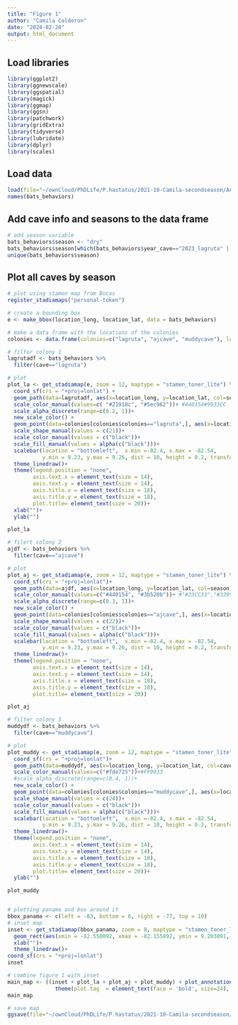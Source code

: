 ```yaml
---
title: "Figure 1"
author: "Camila Calderon"
date: "2024-02-20"
output: html_document
---
```


## Load libraries

```r
library(ggplot2)
library(ggnewscale) 
library(ggspatial)
library(magick)
library(ggmap)
library(ggsn)
library(patchwork) 
library(gridExtra)
library(tidyverse)
library(lubridate)
library(dplyr)
library(scales)
```

## Load data

```r
load(file="~/ownCloud/PhDLife/P.hastatus/2021-10-Camila-secondseason/Analysis/Manuscript/data/Phyllostomus_HMMbehaviors.RData")
names(bats_behaviors)
```

## Add cave info and seasons to the data frame

```r
# add season variable
bats_behaviors$season <- "dry" 
bats_behaviors$season[which(bats_behaviors$year_cave=="2023_lagruta" | bats_behaviors$year_cave=="2023_ajcave"| bats_behaviors$year_cave== "2021_lagruta")] <- "wet"
unique(bats_behaviors$season)
```

## Plot all caves by season

```r
# plot using stamen map from Bocas
register_stadiamaps("personal-token") 

# create a bounding box
e <- make_bbox(location_long, location_lat, data = bats_behaviors)

# make a data frame with the locations of the colonies
colonies <- data.frame(colonies=c("lagruta", "ajcave", "muddycave"), location_lat=c( 9.396448,9.440312, 9.387233), location_long=c(-82.271541, -82.274955, -82.264753))

# filter colony 1
lagrutadf <- bats_behaviors %>%
  filter(cave=="lagruta")

# plot
plot_la <- get_stadiamap(e, zoom = 12, maptype = "stamen_toner_lite") %>% ggmap()+
  coord_sf(crs = "+proj=lonlat") +
  geom_path(data=lagrutadf, aes(x=location_long, y=location_lat, col=season, linetype=season, alpha=season, group=ID_batday), size=2)+
  scale_color_manual(values=c( "#21918c", "#5ec962"))+ #440154#9933CC
  scale_alpha_discrete(range=c(0.2, 1))+
  new_scale_color() +
  geom_point(data=colonies[colonies$colonies=="lagruta",], aes(x=location_long, y=location_lat, shape=colonies, size=5, fill=colonies, color=colonies))+
  scale_shape_manual(values = c(21))+
  scale_color_manual(values = c("black"))+
  scale_fill_manual(values = alpha(c("black")))+
  scalebar(location = "bottomleft",  x.min =-82.4, x.max = -82.54,
           y.min = 9.23, y.max = 9.26, dist = 10, height = 0.2, transform = TRUE, model = "WGS84", dist_unit = "km", nudge_y= -0.01)+guides(color = "none", size="none")+
  theme_linedraw()+
  theme(legend.position = "none", 
        axis.text.x = element_text(size = 14),
        axis.text.y = element_text(size = 14),
        axis.title.x = element_text(size = 18),
        axis.title.y = element_text(size = 18), 
        plot.title= element_text(size = 20))+
  xlab("")+
  ylab("")

plot_la

# filert colony 2
ajdf <- bats_behaviors %>%
  filter(cave=="ajcave")

# plot
plot_aj <- get_stadiamap(e, zoom = 12, maptype = "stamen_toner_lite") %>% ggmap()+
  coord_sf(crs = "+proj=lonlat")+
  geom_path(data=ajdf, aes(x=location_long, y=location_lat, col=season, linetype=season, alpha=season, group=ID_batday), size=2)+
  scale_color_manual(values=c("#440154", "#3b528b"))+ #"#33CC33","#339900"
  scale_alpha_discrete(range=c(0.3, 1))+
  new_scale_color() +
  geom_point(data=colonies[colonies$colonies=="ajcave",], aes(x=location_long, y=location_lat, shape=colonies, size=5, fill=colonies, color=colonies))+
  scale_shape_manual(values = c(22))+
  scale_color_manual(values = c("black"))+
  scale_fill_manual(values = alpha(c("black")))+
  scalebar(location = "bottomleft",  x.min =-82.4, x.max = -82.54,
           y.min = 9.23, y.max = 9.26, dist = 10, height = 0.2, transform = TRUE, model = "WGS84", dist_unit = "km", nudge_y= -0.01)+guides(color = "none", size="none")+
  theme_linedraw()+
  theme(legend.position = "none", 
        axis.text.x = element_text(size = 14),
        axis.text.y = element_text(size = 14),
        axis.title.x = element_text(size = 18),
        axis.title.y = element_text(size = 18), 
        plot.title= element_text(size = 20))

plot_aj

# filter colony 3
muddydf <- bats_behaviors %>%
  filter(cave=="muddycave")

# plot
plot_muddy <- get_stadiamap(e, zoom = 12, maptype = "stamen_toner_lite") %>% ggmap()+
  coord_sf(crs = "+proj=lonlat")+
  geom_path(data=muddydf, aes(x=location_long, y=location_lat, col=cave, linetype=season, group=ID_batday), size=2)+
  scale_color_manual(values=c("#fde725"))+#FF9933
  #scale_alpha_discrete(range=c(0.4, 1))+
  new_scale_color() +
  geom_point(data=colonies[colonies$colonies=="muddycave",], aes(x=location_long, y=location_lat, shape=colonies, size=5, fill=colonies, color=colonies))+
  scale_shape_manual(values = c(24))+
  scale_color_manual(values = c("black"))+
  scale_fill_manual(values = alpha(c("black")))+
  scalebar(location = "bottomleft",  x.min =-82.4, x.max = -82.54,
           y.min = 9.23, y.max = 9.26, dist = 10, height = 0.2, transform = TRUE, model = "WGS84", dist_unit = "km", nudge_y= -0.01)+guides(color = "none", size="none")+
  theme_linedraw()+
  theme(legend.position = "none", 
        axis.text.x = element_text(size = 14),
        axis.text.y = element_text(size = 14),
        axis.title.x = element_text(size = 18),
        axis.title.y = element_text(size = 18), 
        plot.title= element_text(size = 20))+
  ylab("")

plot_muddy


# plotting panama and box around it
bbox_panama <- c(left = -83, bottom = 6, right = -77, top = 10)
# inset map
inset <- get_stadiamap(bbox_panama, zoom = 8, maptype = "stamen_toner_lite") %>% ggmap()+ 
  geom_rect(aes(xmin = -82.550092, xmax = -82.155892, ymin = 9.203091, ymax = 9.478718), color = "red", fill = NA)+
  xlab("")+
  theme_linedraw()+
coord_sf(crs = "+proj=lonlat")
inset

# combine figure 1 with inset
main_map <- ((inset + plot_la + plot_aj + plot_muddy) + plot_annotation(tag_levels = "A") & 
               theme(plot.tag  = element_text(face = 'bold', size=24), axis.title = element_text(face = 'bold', size=24), axis.title.x = element_text(size = 24), axis.title.y=element_text(size=24), axis.text.y = element_text(size=14), axis.text.x = element_text(size=14)))
main_map

# save map
ggsave(file="~/ownCloud/PhDLife/P.hastatus/2021-10-Camila-secondseason/Analysis/Manuscript/figures/Fig1.tiff", width=20, height = 15, dpi=300)
```